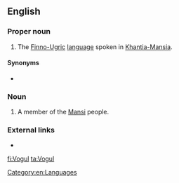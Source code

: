 ==English==

===Proper noun===
{{en-proper noun}}

# The [[Finno-Ugric]] [[language]] spoken in [[Khantia-Mansia]].

====Synonyms====
* {{l|en|Mansi}}

===Noun===
{{en-noun}}

# {{label|en|dated}} A member of the [[Mansi]] people.

===External links===
* {{ethnologue|code=mns}}

[[Category:en:Languages]]

[[fi:Vogul]]
[[ta:Vogul]]